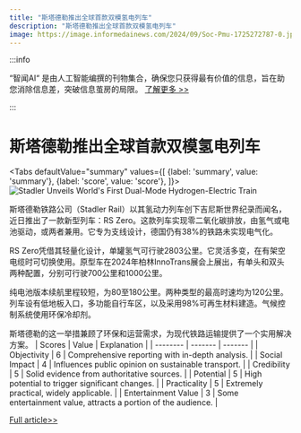 ```yaml
---
title: "斯塔德勒推出全球首款双模氢电列车"
description: "斯塔德勒推出全球首款双模氢电列车"
image: https://image.informedainews.com/2024/09/Soc-Pmu-1725272787-0.jpg
---
```



:::info

“智闻AI“ 是由人工智能编撰的刊物集合，确保您只获得最有价值的信息，旨在助您消除信息差，突破信息茧房的局限。  [了解更多 >>](/)

:::

# 斯塔德勒推出全球首款双模氢电列车


<Tabs
	defaultValue="summary"
	values={[
	{label: 'summary', value: 'summary'},
	{label: 'score', value: 'score'},
]}>
<TabItem value="summary">
<img
  src="https://image.informedainews.com/2024/09/Soc-Pmu-1725272787-0.jpg"
  alt="Stadler Unveils World's First Dual-Mode Hydrogen-Electric Train"
/>



斯塔德勒铁路公司（Stadler Rail）以其氢动力列车创下吉尼斯世界纪录而闻名，近日推出了一款新型列车：RS Zero。这款列车实现零二氧化碳排放，由氢气或电池驱动，或两者兼用。它专为支线设计，德国仍有38%的铁路未实现电气化。

RS Zero凭借其轻量化设计，单罐氢气可行驶2803公里。它灵活多变，在有架空电缆时可切换使用。原型车在2024年柏林InnoTrans展会上展出，有单头和双头两种配置，分别可行驶700公里和1000公里。

纯电池版本续航里程较短，为80至180公里。两种类型的最高时速均为120公里。列车设有低地板入口，多功能自行车区，以及采用98%可再生材料建造。气候控制系统使用环保冷却剂。

斯塔德勒的这一举措兼顾了环保和运营需求，为现代铁路运输提供了一个实用解决方案。
</TabItem>
<TabItem value="score">
	| Scores     | Value   | Explanation |
	| -------- | ------- | ------- |
	| Objectivity  | 6    | Comprehensive reporting with in-depth analysis.    |
	| Social Impact | 4     | Influences public opinion on sustainable transport.    |
	| Credibility    | 5    | Solid evidence from authoritative sources.    |
	| Potential    | 5    | High potential to trigger significant changes.    |
	| Practicality    | 5    | Extremely practical, widely applicable.    |
	| Entertainment Value    | 3    | Some entertainment value, attracts a portion of the audience.    |
</TabItem>
</Tabs>

[Full article>>](https://www.cnbeta.com.tw/articles/tech/1444324.htm)
